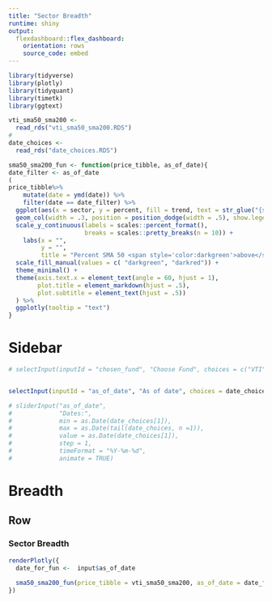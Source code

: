 ```yaml
---
title: "Sector Breadth"
runtime: shiny
output:
  flexdashboard::flex_dashboard:
    orientation: rows
    source_code: embed
---
```



```r
library(tidyverse)
library(plotly)
library(tidyquant)
library(timetk)
library(ggtext)

vti_sma50_sma200 <- 
  read_rds("vti_sma50_sma200.RDS") 
# 
date_choices <- 
  read_rds("date_choices.RDS")

sma50_sma200_fun <- function(price_tibble, as_of_date){
date_filter <- as_of_date
(
price_tibble%>% 
    mutate(date = ymd(date)) %>% 
    filter(date == date_filter) %>% 
  ggplot(aes(x = sector, y = percent, fill = trend, text = str_glue("{sector}: {percent_label}"))) + 
  geom_col(width = .3, position = position_dodge(width = .5), show.legend = F) +
  scale_y_continuous(labels = scales::percent_format(), 
                     breaks = scales::pretty_breaks(n = 10)) +
    labs(x = "", 
         y = "", 
         title = "Percent SMA 50 <span style='color:darkgreen'>above</span> or <span style='color:darkred'>below</span> SMA 200 \n <span style='font-size:10pt'> as of 2019-12-19</span> " ) +
  scale_fill_manual(values = c( "darkgreen", "darkred")) +
  theme_minimal() +
  theme(axis.text.x = element_text(angle = 60, hjust = 1),
        plot.title = element_markdown(hjust = .5),
        plot.subtitle = element_text(hjust = .5)) 
  ) %>% 
  ggplotly(tooltip = "text")
}

```

Sidebar {.sidebar}
=====================================
  
```r

# selectInput(inputId = "chosen_fund", "Choose Fund", choices = c("VTI", "IVV"))


selectInput(inputId = "as_of_date", "As of date", choices = date_choices)

# sliderInput("as_of_date",
#             "Dates:",
#             min = as.Date(date_choices[1]),
#             max = as.Date(tail(date_choices, n =1)),
#             value = as.Date(date_choices[1]),
#             step = 1,
#             timeFormat = "%Y-%m-%d",
#             animate = TRUE)

```

Breadth
=====================================  

Row {.tabset .tabset-fade}
-------------------------------------

### Sector Breadth

```r
renderPlotly({
  date_for_fun <-  input$as_of_date
  
  sma50_sma200_fun(price_tibble = vti_sma50_sma200, as_of_date = date_for_fun)
})


```

